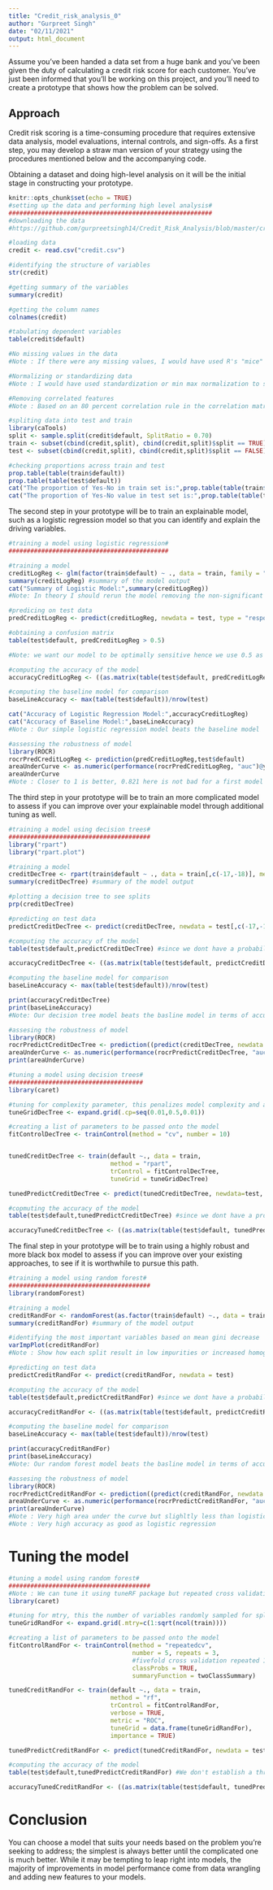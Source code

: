 ---
title: "Credit_risk_analysis_0"
author: "Gurpreet Singh"
date: "02/11/2021"
output: html_document
---

Assume you've been handed a data set from a huge bank and you've been given the duty of calculating a credit risk score for each customer. You've just been informed that you'll be working on this project, and you'll need to create a prototype that shows how the problem can be solved.

## Approach
Credit risk scoring is a time-consuming procedure that requires extensive data analysis, model evaluations, internal controls, and sign-offs. As a first step, you may develop a straw man version of your strategy using the procedures mentioned below and the accompanying code.

Obtaining a dataset and doing high-level analysis on it will be the initial stage in constructing your prototype.

```{r setup, include=FALSE}
knitr::opts_chunk$set(echo = TRUE)
#setting up the data and performing high level analysis#
########################################################
#downloading the data
#https://github.com/gurpreetsingh14/Credit_Risk_Analysis/blob/master/credit.csv

#loading data
credit <- read.csv("credit.csv")

#identifying the structure of variables
str(credit)

#getting summary of the variables
summary(credit) 

#getting the column names
colnames(credit) 

#tabulating dependent variables
table(credit$default)

#No missing values in the data
#Note : If there were any missing values, I would have used R's "mice" package to infer them.

#Normalizing or standardizing data
#Note : I would have used standardization or min max normalization to scale the variables, but I didn't do that here!

#Removing correlated features
#Note : Based on an 80 percent correlation rule in the correlation matrix, I would have deleted associated features.

#spliting data into test and train
library(caTools)
split <- sample.split(credit$default, SplitRatio = 0.70)
train <- subset(cbind(credit,split), cbind(credit,split)$split == TRUE)
test <- subset(cbind(credit,split), cbind(credit,split)$split == FALSE)

#checking proportions across train and test
prop.table(table(train$default))
prop.table(table(test$default))
cat("The proportion of Yes-No in train set is:",prop.table(table(train$default)))
cat("The proportion of Yes-No value in test set is:",prop.table(table(train$default)))
```

The second step in your prototype will be to train an explainable model, such as a logistic regression model so that you can identify and explain the driving variables.

```{r logistic_regression, include=FALSE}
#training a model using logistic regression#
############################################

#training a model
creditLogReg <- glm(factor(train$default) ~ ., data = train, family = "binomial" ) #removing split feature and dependent variable
summary(creditLogReg) #summary of the model output
cat("Summary of Logistic Model:",summary(creditLogReg))
#Note: In theory I should rerun the model removing the non-significant features but since I want to demonstrate multiple model usage I would let it slide

#predicing on test data
predCreditLogReg <- predict(creditLogReg, newdata = test, type = "response")

#obtaining a confusion matrix
table(test$default, predCreditLogReg > 0.5)

#Note: we want our model to be optimally sensitive hence we use 0.5 as the threshold, reducing the threshold will make the model more sensitive

#computing the accuracy of the model
accuracyCreditLogReg <- ((as.matrix(table(test$default, predCreditLogReg > 0.5))[1,1]) + (as.matrix(table(test$default, predCreditLogReg > 0.5))[2,2]))/nrow(test)

#computing the baseline model for comparison
baseLineAccuracy <- max(table(test$default))/nrow(test)

cat("Accuracy of Logistic Regression Model:",accuracyCreditLogReg) 
cat("Accuracy of Baseline Model:",baseLineAccuracy)
#Note : Our simple logistic regression model beats the baseline model

#assessing the robustness of model
library(ROCR)
rocrPredCreditLogReg <- prediction(predCreditLogReg,test$default) 
areaUnderCurve <- as.numeric(performance(rocrPredCreditLogReg, "auc")@y.values) #out of sample auc
areaUnderCurve 
#Note : Closer to 1 is better, 0.821 here is not bad for a first model
```
The third step in your prototype will be to train an more complicated model to assess if you can improve over your explainable model through additional tuning as well.

```{r decision_trees, include=FALSE}
#training a model using decision trees#
#######################################
library("rpart")
library("rpart.plot")

#training a model
creditDecTree <- rpart(train$default ~ ., data = train[,c(-17,-18)], method = "class", minbucket = 1) #min bucket is minimum number of observations in a terminal nore
summary(creditDecTree) #summary of the model output

#plotting a decision tree to see splits
prp(creditDecTree)

#predicting on test data
predictCreditDecTree <- predict(creditDecTree, newdata = test[,c(-17,-18)], type = "class") #getting classes rather than probability

#computing the accuracy of the model
table(test$default,predictCreditDecTree) #since we dont have a probability here so we dont set a threshold

accuracyCreditDecTree <- ((as.matrix(table(test$default, predictCreditDecTree))[1,1]) + (as.matrix(table(test$default, predictCreditDecTree))[2,2]))/nrow(test)

#computing the baseline model for comparison
baseLineAccuracy <- max(table(test$default))/nrow(test)

print(accuracyCreditDecTree)
print(baseLineAccuracy)
#Note: Our decision tree model beats the basline model in terms of accuracy

#assesing the robustness of model
library(ROCR)
rocrPredictCreditDecTree <- prediction((predict(creditDecTree, newdata = test[,c(-17,-18)])[,2]), test$default) #getting probability and then picking predicted class
areaUnderCurve <- as.numeric(performance(rocrPredictCreditDecTree, "auc")@y.values) #out of sample auc
print(areaUnderCurve) 

#tuning a model using decision trees#
#####################################
library(caret)

#tuning for complexity parameter, this penalizes model complexity and avoids overfitting
tuneGridDecTree <- expand.grid(.cp=seq(0.01,0.5,0.01))

#creating a list of parameters to be passed onto the model
fitControlDecTree <- trainControl(method = "cv", number = 10)


tunedCreditDecTree <- train(default ~., data = train,
                            method = "rpart",
                            trControl = fitControlDecTree,
                            tuneGrid = tuneGridDecTree)

tunedPredictCreditDecTree <- predict(tunedCreditDecTree, newdata=test, type="raw")

#copmuting the accuracy of the model
table(test$default,tunedPredictCreditDecTree) #since we dont have a probability here so we dont set a threshold

accuracyTunedCreditDecTree <- ((as.matrix(table(test$default, tunedPredictCreditDecTree))[1,1]) + (as.matrix(table(test$default, tunedPredictCreditDecTree))[2,2]))/nrow(test)
```

The final step in your prototype will be to train using a highly robust and more black box model to assess if you can improve over your existing approaches, to see if it is worthwhile to pursue this path.

```{r random_forest, include=FALSE}
#training a model using random forest#
#######################################
library(randomForest)

#training a model
creditRandFor <- randomForest(as.factor(train$default) ~., data = train,nodesize =25, ntree = 200)
summary(creditRandFor) #summary of the model output

#identifying the most important variables based on mean gini decrease
varImpPlot(creditRandFor)
#Note : Show how each split result in low impurities or increased homogeneity

#predicting on test data
predictCreditRandFor <- predict(creditRandFor, newdata = test)

#computing the accuracy of the model
table(test$default,predictCreditRandFor) #since we dont have a probability here so we dont set a threshold

accuracyCreditRandFor <- ((as.matrix(table(test$default, predictCreditRandFor))[1,1]) + (as.matrix(table(test$default, predictCreditRandFor))[2,2]))/nrow(test)

#computing the baseline model for comparison
baseLineAccuracy <- max(table(test$default))/nrow(test)

print(accuracyCreditRandFor)
print(baseLineAccuracy)
#Note: Our random forest model beats the basline model in terms of accuracy

#assesing the robustness of model
library(ROCR)
rocrPredictCreditRandFor <- prediction((predict(creditRandFor, newdata = test, type = "prob")[,2]), test$default) #getting probability and then picking predicted class
areaUnderCurve <- as.numeric(performance(rocrPredictCreditRandFor, "auc")@y.values) #out of sample auc
print(areaUnderCurve)
#Note : Very high area under the curve but slighltly less than logistic regression
#Note : Very high accuracy as good as logistic regression

```

# Tuning the model

```{r tuning, include=FALSE}
#tuning a model using random forest#
#######################################
#Note : We can tune it using tuneRF package but repeated cross validation using caret produces much better results
library(caret)

#tuning for mtry, this the number of variables randomly sampled for splits
tuneGridRandFor <- expand.grid(.mtry=c(1:sqrt(ncol(train))))

#creating a list of parameters to be passed onto the model
fitControlRandFor <- trainControl(method = "repeatedcv", 
                                  number = 5, repeats = 3,
                                  #fivefold cross validation repeated 10 times
                                  classProbs = TRUE,
                                  summaryFunction = twoClassSummary) 

tunedCreditRandFor <- train(default ~., data = train,
                            method = "rf",
                            trControl = fitControlRandFor,
                            verbose = TRUE,
                            metric = "ROC",
                            tuneGrid = data.frame(tuneGridRandFor),
                            importance = TRUE)

tunedPredictCreditRandFor <- predict(tunedCreditRandFor, newdata = test)

#computing the accuracy of the model
table(test$default,tunedPredictCreditRandFor) #We don't establish a threshold because we don't have a probability.

accuracyTunedCreditRandFor <- ((as.matrix(table(test$default, tunedPredictCreditRandFor))[1,1]) + (as.matrix(table(test$default, tunedPredictCreditRandFor))[2,2]))/nrow(test)
```

# Conclusion
You can choose a model that suits your needs based on the problem you're seeking to address; the simplest is always better until the complicated one is much better. While it may be tempting to leap right into models, the majority of improvements in model performance come from data wrangling and adding new features to your models.